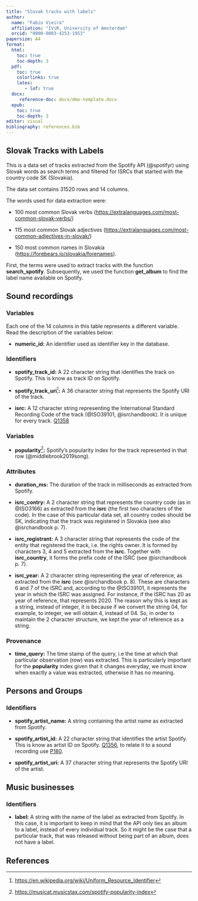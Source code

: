 ```yaml
---
title: "Slovak tracks with labels"
author: 
  name: "Fabio Vieira"
  affiliation: "IViR, University of Amsterdam"
  orcid: "0000-0003-4253-1953"
papersize: A4
format:
  html: 
    toc: true
    toc-depth: 3
  pdf:
    toc: true
    colorlinks: true
    latex: 
       - lof: true
  docx: 
     reference-doc: docx/dmo-template.docx
  epub: 
    toc: true
    toc-depth: 3
editor: visual
bibliography: references.bib
---
```


## Slovak Tracks with Labels

This is a data set of tracks extracted from the Spotify API (@spotifyr) using Slovak words as search terms and filtered for ISRCs that started with the country code SK (Slovakia).

The data set contains 31520 rows and 14 columns.

The words used for data extraction were:

-   100 most common Slovak verbs (<https://extralanguages.com/most-common-slovak-verbs/>)

-   115 most common Slovak adjectives (<https://extralanguages.com/most-common-adjectives-in-slovak/>)

-   150 most common names in Slovakia (<https://forebears.io/slovakia/forenames>).

First, the terms were used to extract tracks with the function **search_spotify**. Subsequently, we used the function **get_album** to find the label name available on Spotify.

## Sound recordings 

### Variables

Each one of the 14 columns in this table represents a different variable. Read the description of the variables below:

-   **numeric_id:** An identifier used as identifier key in the database.

### Identifiers

-   **spotify_track_id:** A 22 character string that identifies the track on Spotify. This is know as track ID on Spotify.

-   **spotify_track_uri**[^1]**:** A 36 character string that represents the Spotify URI of the track.

-   **isrc:** A 12 character string representing the International Standard Recording Code of the track (@ISO39101, @isrchandbook). It is unique for every track. [Q1358](https://reprexbase.eu/demo/index.php?title=Item:Q1358)


### Variables 

-   **popularity**[^2]**:** Spotify's popularity index for the track represented in that row (@middlebrook2019song).

### Attributes

-   **duration_ms:** The duration of the track in milliseconds as extracted from Spotify.

-   **isrc_contry:** A 2 character string that represents the country code (as in @ISO3166) as extracted from the **isrc** (the first two characters of the code). In the case of this particular data set, all country codes should be SK, indicating that the track was registered in Slovakia (see also @isrchandbook p. 7).

-   **isrc_registrant:** A 3 character string that represents the code of the entity that registered the track, i.e. the rights owner. It is formed by characters 3, 4 and 5 extracted from the **isrc**. Together with **isrc_country**, it forms the prefix code of the ISRC (see @isrchandbook p. 7).

-   **isrc_year:** A 2 character string representing the year of reference, as extracted from the **isrc** (see @isrchandbook p. 8). These are characters 6 and 7 of the ISRC and, according to the @ISO39101, it represents the year in which the ISRC was assigned. For instance, if the ISRC has 20 as year of reference, that represents 2020. The reason why this is kept as a string, instead of integer, it is because if we convert the string 04, for example, to integer, we will obtain 4, instead of 04. So, in order to maintain the 2 character structure, we kept the year of reference as a string.

### Provenance

-   **time_query:** The time stamp of the query, i.e the time at which that particular observation (row) was extracted. This is particularly important for the **popularity** index given that it changes everyday, we must know when exactly a value was extracted, otherwise it has no meaning.

## Persons and Groups

### Identifiers
-   **spotify_artist_name:** A string containing the artist name as extracted from Spotify.

-   **spotify_artist_id:** A 22 character string that identifies the artist Spotify. This is know as artist ID on Spotify.  [Q1356](https://reprexbase.eu/demo/index.php?title=Item:Q1356), to relate it to a sound recording use [P180](https://reprexbase.eu/demo/index.php?title=Property:P180).

-   **spotify_artist_uri:** A 37 character string that represents the Spotify URI of the artist.

## Music businesses

### Identifiers

-   **label:** A string with the name of the label as extracted from Spotify. In this case, it is important to keep in mind that the API only ties an album to a label, instead of every individual track. So it might be the case that a particular track, that was released without being part of an album, does not have a label.


[^1]: <https://en.wikipedia.org/wiki/Uniform_Resource_Identifier>

[^2]: <https://musicat.musicstax.com/spotify-popularity-index>

## References {.unnumbered}
